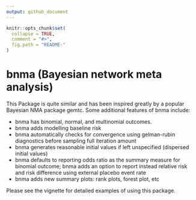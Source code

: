 ```yaml
---
output: github_document
---
```


<!-- README.md is generated from README.Rmd. Please edit that file -->

```r
knitr::opts_chunk$set(
  collapse = TRUE,
  comment = "#>",
  fig.path = "README-"
)
```

# bnma (Bayesian network meta analysis)

This Package is quite similar and has been inspired greatly by a popular Bayesian NMA package gemtc. Some additional features of bnma include:

- bnma has binomial, normal, and multinomial outcomes.
- bnma adds modelling baseline risk
- bnma automatically checks for convergence using gelman-rubin diagnostics before sampling full iteration amount
- bnma generates reasonable initial values if left unspecified (dispersed initial values)
- bnma defaults to reporting odds ratio as the summary measure for binomial outcome; bnma adds an option to report instead relative risk and risk difference using external placebo event rate 
- bnma adds new summary plots: rank plots, forest plot, etc

Please see the vignette for detailed examples of using this package.